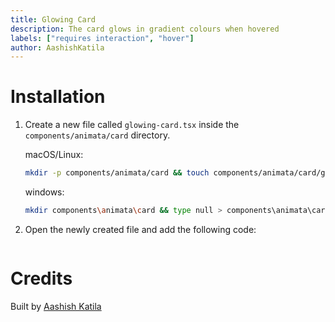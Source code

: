 ```yaml
---
title: Glowing Card
description: The card glows in gradient colours when hovered
labels: ["requires interaction", "hover"]
author: AashishKatila
---
```


<ComponentPreview name="card-glowing-card--docs" />

# Installation

1. Create a new file called `glowing-card.tsx` inside the `components/animata/card` directory.

   macOS/Linux:

   ```bash
   mkdir -p components/animata/card && touch components/animata/card/glowing-card.tsx
   ```

   windows:

   ```bash
   mkdir components\animata\card && type null > components\animata\card\glowing-card.tsx
   ```

2. Open the newly created file and add the following code:

```jsx file=<rootDir>/animata/card/glowing-card.tsx

```
# Credits

Built by [Aashish Katila](https://github.com/AashishKatila)